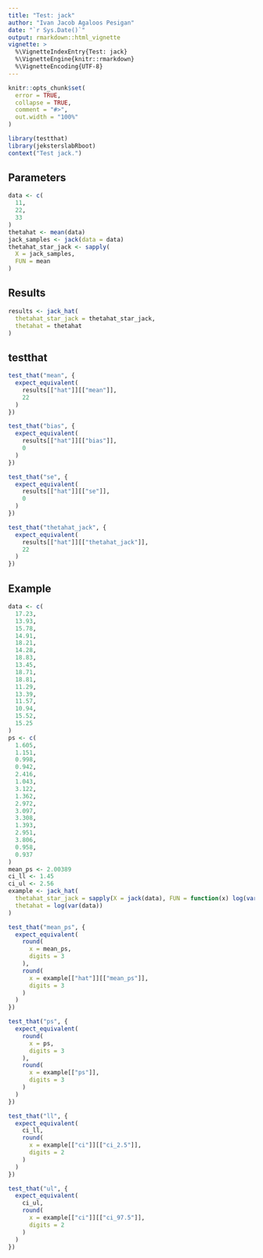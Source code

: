 ```yaml
---
title: "Test: jack"
author: "Ivan Jacob Agaloos Pesigan"
date: "`r Sys.Date()`"
output: rmarkdown::html_vignette
vignette: >
  %\VignetteIndexEntry{Test: jack}
  %\VignetteEngine{knitr::rmarkdown}
  %\VignetteEncoding{UTF-8}
---
```



```r
knitr::opts_chunk$set(
  error = TRUE,
  collapse = TRUE,
  comment = "#>",
  out.width = "100%"
)
```



```r
library(testthat)
library(jeksterslabRboot)
context("Test jack.")
```


## Parameters


```r
data <- c(
  11,
  22,
  33
)
thetahat <- mean(data)
jack_samples <- jack(data = data)
thetahat_star_jack <- sapply(
  X = jack_samples,
  FUN = mean
)
```


## Results


```r
results <- jack_hat(
  thetahat_star_jack = thetahat_star_jack,
  thetahat = thetahat
)
```


## testthat


```r
test_that("mean", {
  expect_equivalent(
    results[["hat"]][["mean"]],
    22
  )
})
```



```r
test_that("bias", {
  expect_equivalent(
    results[["hat"]][["bias"]],
    0
  )
})
```



```r
test_that("se", {
  expect_equivalent(
    results[["hat"]][["se"]],
    0
  )
})
```



```r
test_that("thetahat_jack", {
  expect_equivalent(
    results[["hat"]][["thetahat_jack"]],
    22
  )
})
```

## Example

```r
data <- c(
  17.23,
  13.93,
  15.78,
  14.91,
  18.21,
  14.28,
  18.83,
  13.45,
  18.71,
  18.81,
  11.29,
  13.39,
  11.57,
  10.94,
  15.52,
  15.25
)
ps <- c(
  1.605,
  1.151,
  0.998,
  0.942,
  2.416,
  1.043,
  3.122,
  1.362,
  2.972,
  3.097,
  3.308,
  1.393,
  2.951,
  3.806,
  0.958,
  0.937
)
mean_ps <- 2.00389
ci_ll <- 1.45
ci_ul <- 2.56
example <- jack_hat(
  thetahat_star_jack = sapply(X = jack(data), FUN = function(x) log(var(x))),
  thetahat = log(var(data))
)
```



```r
test_that("mean_ps", {
  expect_equivalent(
    round(
      x = mean_ps,
      digits = 3
    ),
    round(
      x = example[["hat"]][["mean_ps"]],
      digits = 3
    )
  )
})
```



```r
test_that("ps", {
  expect_equivalent(
    round(
      x = ps,
      digits = 3
    ),
    round(
      x = example[["ps"]],
      digits = 3
    )
  )
})
```



```r
test_that("ll", {
  expect_equivalent(
    ci_ll,
    round(
      x = example[["ci"]][["ci_2.5"]],
      digits = 2
    )
  )
})
```



```r
test_that("ul", {
  expect_equivalent(
    ci_ul,
    round(
      x = example[["ci"]][["ci_97.5"]],
      digits = 2
    )
  )
})
```

